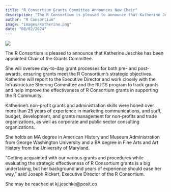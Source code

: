 ```yaml
---
title: "R Consortium Grants Committee Announces New Chair"
description: "The R Consortium is pleased to announce that Katherine Jeschke has been appointed Chair of the Grants Committee."
author: "R Consortium"
image: "images/Katherine.png"
date: "08/02/2024"
---
```


![](images/Katherine.png)


The R Consortium is pleased to announce that Katherine Jeschke has been appointed Chair of the Grants Committee.

She will oversee day-to-day grant processes for both pre- and post-awards, ensuring grants meet the R Consortium’s strategic objectives. Katherine will report to the Executive Director and work closely with the Infrastructure Steering Committee and the RUGS program to track grants and help improve the effectiveness of R Consortium grants in supporting the R Community.

Katherine’s non-profit grants and administration skills were honed over more than 25 years of experience in marketing communications, and staff, budget, development, and grants management for non-profits and trade organizations, as well as corporate and public sector consulting organizations. 

She holds an MA degree in American History and Museum Administration from George Washington University and a BA degree in Fine Arts and Art History from the University of Maryland.

“Getting acquainted with our various grants and procedures while evaluating the strategic effectiveness of R Consortium grants is a big undertaking, but her background and years of experience should ease her way,” said Joseph Rickert, Executive Director of the R Consortium.

She may be reached at kj.jeschke@posit.co
